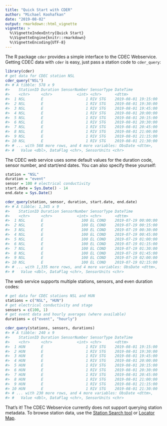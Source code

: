 ```yaml
---
title: "Quick Start with CDER"
author: "Michael Koohafkan"
date: "2019-08-02"
output: rmarkdown::html_vignette
vignette: >
  %\VignetteIndexEntry{Quick Start}
  %\VignetteEngine{knitr::rmarkdown}
  %\VignetteEncoding{UTF-8}
---
```





The R package `cder` provides a simple interface to the CDEC
Webservice. Getting CDEC data with `cder` is easy, just pass a 
station code to `cder_query`:


```r
library(cder)
# get data for CDEC station NSL 
cder_query("NSL")
#> # A tibble: 578 x 9
#>    StationID Duration SensorNumber SensorType DateTime           
#>    <chr>     <chr>           <int> <chr>      <dttm>             
#>  1 NSL       E                   1 RIV STG    2019-08-01 19:15:00
#>  2 NSL       E                   1 RIV STG    2019-08-01 19:30:00
#>  3 NSL       E                   1 RIV STG    2019-08-01 19:45:00
#>  4 NSL       E                   1 RIV STG    2019-08-01 20:00:00
#>  5 NSL       E                   1 RIV STG    2019-08-01 20:15:00
#>  6 NSL       E                   1 RIV STG    2019-08-01 20:30:00
#>  7 NSL       E                   1 RIV STG    2019-08-01 20:45:00
#>  8 NSL       E                   1 RIV STG    2019-08-01 21:00:00
#>  9 NSL       E                   1 RIV STG    2019-08-01 21:15:00
#> 10 NSL       E                   1 RIV STG    2019-08-01 21:30:00
#> # ... with 568 more rows, and 4 more variables: ObsDate <dttm>,
#> #   Value <dbl>, DataFlag <chr>, SensorUnits <chr>
```

The CDEC web service uses some default values for the duration code,
sensor number, and start/end dates. You can also specify these 
yourself:


```r
station = "NSL"
duration = "event"
sensor = 100 # electrical conductivity
start.date = Sys.Date() - 14
end.date = Sys.Date()

cder_query(station, sensor, duration, start.date, end.date)
#> # A tibble: 1,345 x 9
#>    StationID Duration SensorNumber SensorType DateTime           
#>    <chr>     <chr>           <int> <chr>      <dttm>             
#>  1 NSL       E                 100 EL COND    2019-07-19 00:00:00
#>  2 NSL       E                 100 EL COND    2019-07-19 00:15:00
#>  3 NSL       E                 100 EL COND    2019-07-19 00:30:00
#>  4 NSL       E                 100 EL COND    2019-07-19 00:45:00
#>  5 NSL       E                 100 EL COND    2019-07-19 01:00:00
#>  6 NSL       E                 100 EL COND    2019-07-19 01:15:00
#>  7 NSL       E                 100 EL COND    2019-07-19 01:30:00
#>  8 NSL       E                 100 EL COND    2019-07-19 01:45:00
#>  9 NSL       E                 100 EL COND    2019-07-19 02:00:00
#> 10 NSL       E                 100 EL COND    2019-07-19 02:15:00
#> # ... with 1,335 more rows, and 4 more variables: ObsDate <dttm>,
#> #   Value <dbl>, DataFlag <chr>, SensorUnits <chr>
```

The web service supports multiple stations, sensors, and even 
duration codes:


```r
# get data for CDEC stations NSL and HUN
stations = c("NSL", "HUN")
# get electrical conductivity and stage
sensors = c(100, 1)
# get event data and hourly averages (where available)
durations = c("event", "hourly")

cder_query(stations, sensors, durations)
#> # A tibble: 240 x 9
#>    StationID Duration SensorNumber SensorType DateTime           
#>    <chr>     <chr>           <int> <chr>      <dttm>             
#>  1 HUN       E                   1 RIV STG    2019-08-01 19:15:00
#>  2 HUN       E                   1 RIV STG    2019-08-01 19:30:00
#>  3 HUN       E                   1 RIV STG    2019-08-01 19:45:00
#>  4 HUN       E                   1 RIV STG    2019-08-01 20:00:00
#>  5 HUN       E                   1 RIV STG    2019-08-01 20:15:00
#>  6 HUN       E                   1 RIV STG    2019-08-01 20:30:00
#>  7 HUN       E                   1 RIV STG    2019-08-01 20:45:00
#>  8 HUN       E                   1 RIV STG    2019-08-01 21:00:00
#>  9 HUN       E                   1 RIV STG    2019-08-01 21:15:00
#> 10 HUN       E                   1 RIV STG    2019-08-01 21:30:00
#> # ... with 230 more rows, and 4 more variables: ObsDate <dttm>,
#> #   Value <dbl>, DataFlag <chr>, SensorUnits <chr>
```

That's it! The CDEC Webservice currently does not support querying station
metadata. To browse station data, use the 
[Station Search tool](https://cdec.water.ca.gov/dynamicapp/staSearch)
or [Locator Map](http://cdec.water.ca.gov/cdecstation2/).
